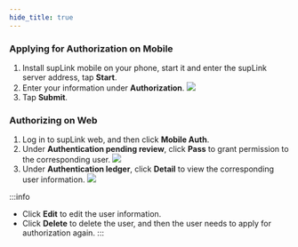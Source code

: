 ```yaml
---
hide_title: true
---
```


### Applying for Authorization on Mobile

1. Install supLink mobile on your phone, start it and enter the supLink server address, tap **Start**.
2. Enter your information under **Authorization**.
![](https://wordpressfreezonex.oss-accelerate.aliyuncs.com/supLink/51.png)
3. Tap **Submit**.

### Authorizing on Web

1. Log in to supLink web, and then click **Mobile Auth**.
2. Under **Authentication pending review**, click **Pass** to grant permission to the corresponding user.
![](https://wordpressfreezonex.oss-accelerate.aliyuncs.com/supLink/52.png)
3. Under **Authentication ledger**, click **Detail** to view the corresponding user information.
![](https://wordpressfreezonex.oss-accelerate.aliyuncs.com/supLink/53.png)

:::info
- Click **Edit** to edit the user information.
- Click **Delete** to delete the user, and then the user needs to apply for authorization again.
:::



